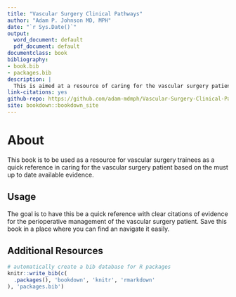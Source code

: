 ```yaml
--- 
title: "Vascular Surgery Clinical Pathways"
author: "Adam P. Johnson MD, MPH"
date: "`r Sys.Date()`"
output:
  word_document: default
  pdf_document: default
documentclass: book
bibliography:
- book.bib
- packages.bib
description: |
  This is aimed at a resource of caring for the vascular surgery patient
link-citations: yes
github-repo: https://github.com/adam-mdmph/Vascular-Surgery-Clinical-Pathways.git
site: bookdown::bookdown_site
---
```


# About

This book is to be used as a resource for vascular surgery trainees as a quick reference in caring for the vascular surgery patient based on the must up to date available evidence.

## Usage 

The goal is to have this be a quick reference with clear citations of evidence for the perioperative management of the vascular surgery patient.  Save this book in a place where you can find an navigate it easily.

## Additional Resources

```r
# automatically create a bib database for R packages
knitr::write_bib(c(
  .packages(), 'bookdown', 'knitr', 'rmarkdown'
), 'packages.bib')
```
